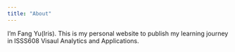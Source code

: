 ```yaml
---
title: "About"
---
```


I'm Fang Yu(Iris). This is my personal website to publish my learning journey in ISSS608 Visaul Analytics and Applications.